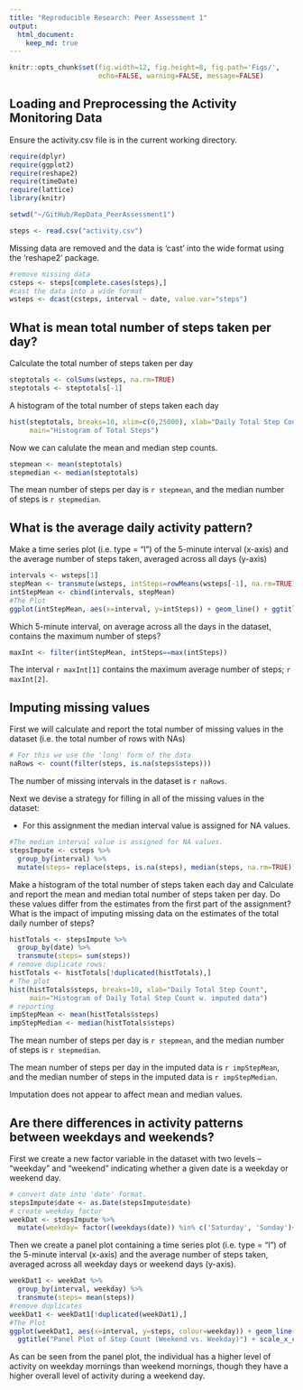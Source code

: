 ```yaml
---
title: "Reproducible Research: Peer Assessment 1"
output: 
  html_document:
    keep_md: true
---
```

```r
knitr::opts_chunk$set(fig.width=12, fig.height=8, fig.path='Figs/',
                      echo=FALSE, warning=FALSE, message=FALSE)
```

## Loading and Preprocessing the Activity Monitoring Data

Ensure the activity.csv file is in the current working directory.

```r
require(dplyr)
require(ggplot2)
require(reshape2)
require(timeDate)
require(lattice)
library(knitr)
```

```r
setwd("~/GitHub/RepData_PeerAssessment1")

steps <- read.csv("activity.csv")
```

Missing data are removed and the data is 'cast' into the wide format using
the 'reshape2' package.

```r
#remove missing data
csteps <- steps[complete.cases(steps),]
#cast the data into a wide format
wsteps <- dcast(csteps, interval ~ date, value.var="steps")
```

## What is mean total number of steps taken per day?

Calculate the total number of steps taken per day

```r
steptotals <- colSums(wsteps, na.rm=TRUE)
steptotals <- steptotals[-1]
```

A histogram of the total number of steps taken each day

```r
hist(steptotals, breaks=10, xlim=c(0,25000), xlab="Daily Total Step Count",
     main="Histogram of Total Steps")
```

Now we can calulate the mean and median step counts.

```r
stepmean <- mean(steptotals)
stepmedian <- median(steptotals)
```

The mean number of steps per day is `r stepmean`, and the median number of steps
is `r stepmedian`.

## What is the average daily activity pattern?

Make a time series plot (i.e. type = "l") of the 5-minute interval (x-axis) and 
the average number of steps taken, averaged across all days (y-axis)

```r
intervals <- wsteps[1]
stepMean <- transmute(wsteps, intSteps=rowMeans(wsteps[-1], na.rm=TRUE))
intStepMean <- cbind(intervals, stepMean)
#The Plot
ggplot(intStepMean, aes(x=interval, y=intSteps)) + geom_line() + ggtitle("Mean Step Count per Interval") + scale_x_continuous(breaks=(seq(0,2500, by=200))) + xlab("5-Minute Interval") + ylab("Mean Step Count")
```

Which 5-minute interval, on average across all the days in the dataset, contains
the maximum number of steps?

```r
maxInt <- filter(intStepMean, intSteps==max(intSteps))
```

The interval `r maxInt[1]` contains the maximum average number of steps; `r maxInt[2]`.

## Imputing missing values

First we will calculate and report the total number of missing values in the dataset (i.e. the
total number of rows with NAs)

```r
# For this we use the 'long' form of the data
naRows <- count(filter(steps, is.na(steps$steps)))
```

The number of missing intervals in the dataset is `r naRows`.

Next we devise a strategy for filling in all of the missing values in the dataset: 

- For this assignment the median interval value is assigned for NA values.

```r
#The median interval value is assigned for NA values.
stepsImpute <- csteps %>%
  group_by(interval) %>%
  mutate(steps= replace(steps, is.na(steps), median(steps, na.rm=TRUE)))
```

Make a histogram of the total number of steps taken each day and Calculate and 
report the mean and median total number of steps taken per day. Do these values 
differ from the estimates from the first part of the assignment? What is the 
impact of imputing missing data on the estimates of the total daily number of 
steps?

```r
histTotals <- stepsImpute %>%
  group_by(date) %>%
  transmute(steps= sum(steps))
# remove duplicate rows:
histTotals <- histTotals[!duplicated(histTotals),]
# The plot
hist(histTotals$steps, breaks=10, xlab="Daily Total Step Count",  
     main="Histogram of Daily Total Step Count w. imputed data")
# reporting
impStepMean <- mean(histTotals$steps)
impStepMedian <- median(histTotals$steps)
```

The mean number of steps per day is `r stepmean`, and the median number of steps
is `r stepmedian`.

The mean number of steps per day in the imputed data is `r impStepMean`, and the
median number of steps in the imputed data is `r impStepMedian`.

Imputation does not appear to affect mean and median values.

## Are there differences in activity patterns between weekdays and weekends?

First we create a new factor variable in the dataset with two levels – “weekday” and 
“weekend” indicating whether a given date is a weekday or weekend day.

```r
# convert date into 'date' format.
stepsImpute$date <- as.Date(stepsImpute$date)
# create weekday factor
weekDat <- stepsImpute %>%
  mutate(weekday= factor((weekdays(date)) %in% c('Saturday', 'Sunday')+1L, levels=1:2, labels=c('weekday', 'weekend')))
```

Then we create a panel plot containing a time series plot (i.e. type = "l") of the 5-minute 
interval (x-axis) and the average number of steps taken, averaged across all 
weekday days or weekend days (y-axis).

```r
weekDat1 <- weekDat %>%
  group_by(interval, weekday) %>%
  transmute(steps= mean(steps))
#remove duplicates
weekDat1 <- weekDat1[!duplicated(weekDat1),]
#The Plot
ggplot(weekDat1, aes(x=interval, y=steps, colour=weekday)) + geom_line() + 
  ggtitle("Panel Plot of Step Count (Weekend vs. Weekday)") + scale_x_continuous(breaks=(seq(0,2500, by=200))) + xlab("5-Minute Interval") + ylab("Mean Step Count") + facet_grid(weekday~.)
```

As can be seen from the panel plot, the individual has a higher level of activity
on weekday mornings than weekend mornings, though they have a higher overall level
of activity during a weekend day.